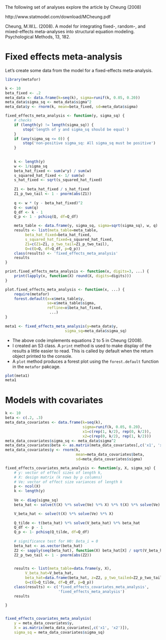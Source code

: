 The following set of analyses explore the article by Cheung (2008)

http://www.statmodel.com/download/MCheung.pdf

Cheung, M.W.L. (2008). A model for integrating fixed-, random-, and mixed-effects meta-analyses into structural equation modeling. Psychological Methods, 13, 182.

# Fixed effects meta-analysis
Let's create some data from the model for a fixed-effects meta-analysis.
```r
library(metafor)
```

```r
k <- 10
beta_fixed <- .2
meta_data <- data.frame(k=seq(k), sigma=runif(k, 0.05, 0.20))
meta_data$sigma_sq <- meta_data$sigma^2
meta_data$y <- rnorm(k, mean=beta_fixed, sd=meta_data$sigma)
```


```r
fixed_effects_meta_analysis <- function(y, sigma_sq) {
    # checks
    if (length(y) != length(sigma_sq)) {
        stop('length of y and sigma_sq should be equal')        
    }
    if (any(sigma_sq <= 0)) {
        stop('non-positive sigma_sq: All sigma_sq must be positive')        
    }
    
        
    k <- length(y)
    w <- 1/sigma_sq    
    beta_hat_fixed <- sum(w*y) / sum(w)
    s_squared_hat_fixed <- 1/ sum(w)
    s_hat_fixed <- sqrt(s_squared_hat_fixed)
    
    Z1 <- beta_hat_fixed / s_hat_fixed
    Z1_p_two_tail <- 1 - pnorm(abs(Z1))
    
    q <- w * (y - beta_hat_fixed)^2
    Q <- sum(q)
    Q_df <- k - 1
    Q_p <- 1 - pchisq(Q, df=Q_df)

    meta_table <- data.frame(y, sigma_sq, sigma=sqrt(sigma_sq), w, q)
    results <- list(meta_table=meta_table,
         beta_hat_fixed=beta_hat_fixed,
         s_squared_hat_fixed=s_squared_hat_fixed,
         Z1=c(Z1=Z1, p_two_tail=Z1_p_two_tail),
         Q=c(Q=Q, df=Q_df, p=Q_p))
    class(results) <- 'fixed_effects_meta_analysis'
    results
}

print.fixed_effects_meta_analysis <- function(x, digits=3, ...) {    
    print(lapply(x, function(X) round(X, digits=digits)))    
}

plot.fixed_effects_meta_analysis <- function(x, ...) {
    require(metafor)
    forest.default(x=x$meta_table$y,
                   se=x$meta_table$sigma,
                   refline=x$beta_hat_fixed,
                    ...)
}
                                          
meta1 <- fixed_effects_meta_analysis(y=meta_data$y, 
                           sigma_sq=meta_data$sigma_sq)
```

* The above code implements equations 2 to 5 in Cheung (2008).
* I created an S3 class. A `print` method is used to make display of the results a little easier to read. This is called by default when the return object printed to the console.
* A `plot` method produces a forest plot using the `forest.default` function in the `metafor` pakcage.

```r
plot(meta1)
meta1
```

# Models with covariates
```r
k <- 10
beta <- c(.2, .3)
meta_data_covariates <- data.frame(k=seq(k), 
                                   sigma=runif(k, 0.05, 0.20),
                                   x1=c(rep(1, k/2), rep(0, k/2)),
                                   x2=c(rep(0, k/2), rep(1, k/2)))
meta_data_covariates$sigma_sq <- meta_data$sigma^2
meta_data_covariates$beta <- as.matrix(meta_data_covariates[,c('x1', 'x2')]) %*% beta
meta_data_covariates$y <- rnorm(k, 
                                mean=meta_data_covariates$beta, 
                                sd=meta_data_covariates$sigma)
```

```r
fixed_effects_covariates_meta_analysis <- function(y, X, sigma_sq) {
    # y: vector of effect sizes of length k, 
    # X: design matrix (k rows by p columns)
    # Ve: vector of effect size variances of length k
    p <- ncol(X)
    k <- length(y)
    
    Ve <- diag(sigma_sq)
    beta_hat <- solve(t(X) %*% solve(Ve) %*% X) %*% t(X) %*% solve(Ve) %*% y

    V_beta_hat <- solve(t(X) %*% solve(Ve) %*% X)
    
    Q_tilde <- t(beta_hat) %*% solve(V_beta_hat) %*% beta_hat
    Q_df <- p - 1
    Q_p <- 1- pchisq(Q_tilde, df=Q_df)
    
    # significance test for H0: Beta_i = 0
    beta_hat <- as.vector(beta_hat)
    Z2 <- sapply(seq(beta_hat), function(X) beta_hat[X] / sqrt(V_beta_hat[X,X]))
    Z2_p_two_tail <- 1 - pnorm(abs(Z2))    
    

    results <- list(meta_table=data.frame(y, X),
         V_beta_hat=V_beta_hat,
         beta_hat=data.frame(beta_hat, z=Z2, p_two_tailed=Z2_p_two_tail),
         Q=c(Q=Q_tilde, df=Q_df, p=Q_p))
    class(results) <- c('fixed_effects_covariates_meta_analysis', 
                        'fixed_effects_meta_analysis')
    results
    
}


fixed_effects_covariates_meta_analysis(
    y = meta_data_covariates$y,
    X = as.matrix(meta_data_covariates[,c('x1', 'x2')]),
    sigma_sq = meta_data_covariates$sigma_sq)
                                                  
```


